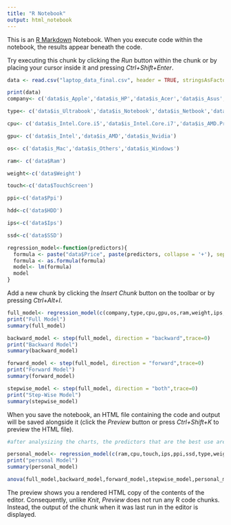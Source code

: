 ```yaml
---
title: "R Notebook"
output: html_notebook
---
```


This is an [R Markdown](http://rmarkdown.rstudio.com) Notebook. When you execute code within the notebook, the results appear beneath the code. 

Try executing this chunk by clicking the *Run* button within the chunk or by placing your cursor inside it and pressing *Ctrl+Shift+Enter*. 

```r
data <- read.csv("laptop_data_final.csv", header = TRUE, stringsAsFactors = FALSE)

print(data)
company<- c('data$is_Apple','data$is_HP','data$is_Acer','data$is_Asus','data$is_Dell','data$is_Lenovo','data$is_Chuwi','data$is_MSI','data$is_Microsoft','data$is_Toshiba','data$is_Huawei','data$is_Xiaomi','data$is_Vero','data$is_Razer','data$is_Mediacom','data$is_Samsung','data$is_Google','data$is_Fujitsu','data$is_LG')

type<- c('data$is_Ultrabook','data$is_Notebook','data$is_Netbook','data$is_Gaming','data$is_2.in.1.Convertible','data$is_Workstation')

cpu<- c('data$is_Intel.Core.i5','data$is_Intel.Core.i7','data$is_AMD.Processor','data$is_Intel.Core.i3','data$is_Other.Intel.Processor')

gpu<- c('data$is_Intel','data$is_AMD','data$is_Nvidia')

os<- c('data$is_Mac','data$is_Others','data$is_Windows')

ram<- c('data$Ram')

weight<-c('data$Weight')

touch<-c('data$TouchScreen')

ppi<-c('data$Ppi')

hdd<-c('data$HDD')

ips<-c('data$Ips')

ssd<-c('data$SSD')

regression_model<-function(predictors){
  formula <- paste("data$Price", paste(predictors, collapse = '+'), sep = "~")
  formula <- as.formula(formula)
  model<- lm(formula)
  model
}

```

Add a new chunk by clicking the *Insert Chunk* button on the toolbar or by pressing *Ctrl+Alt+I*.
```r
full_model<- regression_model(c(company,type,cpu,gpu,os,ram,weight,ips,hdd,ssd,ppi,touch))
print("Full Model")
summary(full_model)

backward_model <- step(full_model, direction = "backward",trace=0)
print("Backward Model")
summary(backward_model)

forward_model <- step(full_model, direction = "forward",trace=0)
print("Forward Model")
summary(forward_model)

stepwise_model <- step(full_model, direction = "both",trace=0)
print("Step-Wise Model")
summary(stepwise_model)

```

When you save the notebook, an HTML file containing the code and output will be saved alongside it (click the *Preview* button or press *Ctrl+Shift+K* to preview the HTML file).
```r
#after analysizing the charts, the predictors that are the best use are company, ram, weight, touchscreen, ips, ppi, ssd,type, and cpu

personal_model<- regression_model(c(ram,cpu,touch,ips,ppi,ssd,type,weight,company))
print("personal Model")
summary(personal_model)

anova(full_model,backward_model,forward_model,stepwise_model,personal_model)
```

The preview shows you a rendered HTML copy of the contents of the editor. Consequently, unlike *Knit*, *Preview* does not run any R code chunks. Instead, the output of the chunk when it was last run in the editor is displayed.
